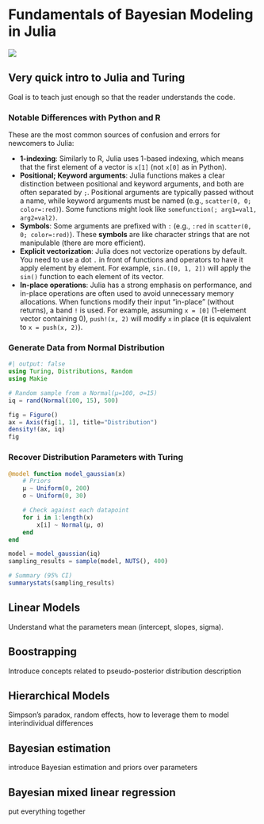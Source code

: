 # Fundamentals of Bayesian Modeling in Julia

![](https://img.shields.io/badge/status-not_started-red)


## Very quick intro to Julia and Turing

Goal is to teach just enough so that the reader understands the code.

::: {.callout-important}

### Notable Differences with Python and R

These are the most common sources of confusion and errors for newcomers to Julia:

- **1-indexing**: Similarly to R, Julia uses 1-based indexing, which means that the first element of a vector is `x[1]` (not `x[0]` as in Python).
- **Positional; Keyword arguments**: Julia functions makes a clear distinction between positional and keyword arguments, and both are often separated by `;`. Positional arguments are typically passed without a name, while keyword arguments must be named (e.g., `scatter(0, 0; color=:red)`). Some functions might look like `somefunction(; arg1=val1, arg2=val2)`.
- **Symbols**: Some arguments are prefixed with `:` (e.g., `:red` in `scatter(0, 0; color=:red)`). These **symbols** are like character strings that are not manipulable (there are more efficient).
- **Explicit vectorization**: Julia does not vectorize operations by default. You need to use a dot `.` in front of functions and operators to have it apply element by element. For example, `sin.([0, 1, 2])` will apply the `sin()` function to each element of its vector.
- **In-place operations**: Julia has a strong emphasis on performance, and in-place operations are often used to avoid unnecessary memory allocations. When functions modify their input "in-place" (without returns), a band `!` is used. For example, assuming `x = [0]` (1-element vector containing 0), `push!(x, 2)` will modify `x` in place (it is equivalent to `x = push(x, 2)`).
:::


### Generate Data from Normal Distribution

```julia
#| output: false
using Turing, Distributions, Random
using Makie

# Random sample from a Normal(μ=100, σ=15)
iq = rand(Normal(100, 15), 500)
```

```julia
fig = Figure()
ax = Axis(fig[1, 1], title="Distribution")
density!(ax, iq)
fig
```

### Recover Distribution Parameters with Turing

```julia
@model function model_gaussian(x)
    # Priors
    μ ~ Uniform(0, 200)
    σ ~ Uniform(0, 30)

    # Check against each datapoint
    for i in 1:length(x)
        x[i] ~ Normal(μ, σ)
    end
end

model = model_gaussian(iq)
sampling_results = sample(model, NUTS(), 400)

# Summary (95% CI)
summarystats(sampling_results)
```


## Linear Models

Understand what the parameters mean (intercept, slopes, sigma).

## Boostrapping

Introduce concepts related to pseudo-posterior distribution description

## Hierarchical Models

Simpson's paradox, random effects, how to leverage them to model interindividual differences

## Bayesian estimation

introduce Bayesian estimation and priors over parameters

## Bayesian mixed linear regression

put everything together
